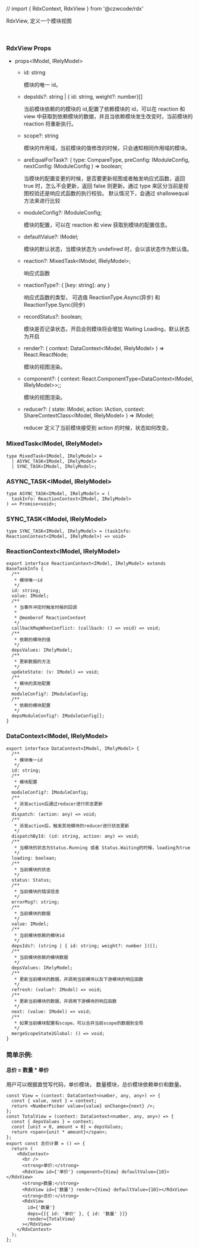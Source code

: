 // import { RdxContext, RdxView } from '@czwcode/rdx'

<Meta title='Api/RdxView' />

RdxView, 定义一个模块视图

<br />

### RdxView Props

- props<IModel, IRelyModel>

  - id: stirng

    模块的唯一 id。

  - depsIds?: string | { id: string, weight?: number}[]

    当前模块依赖的的模块的 id,配置了依赖模块的 id，可以在 reaction 和 view 中获取到依赖模块的数据，并且当依赖模块发生改变时，当前模块的 reaction 将重新执行。

  - scope?: string

    模块的作用域，当前模块的值修改的时候，只会通知相同作用域的模块。

  - areEqualForTask?: (
    type: CompareType,
    preConfig: IModuleConfig,
    nextConfig: IModuleConfig
    ) => boolean;

    当模块的配置变更的时候，是否要更新视图或者触发响应式函数，返回 true 时，怎么不会更新，返回 false 则更新。通过 type 来区分当前是视图校验还是响应式函数的执行校验。
    默认情况下，会通过 shallowequal 方法来进行比较

  - moduleConfig?: IModuleConfig;

    模块的配置，可以在 reaction 和 view 获取到模块的配置信息。

  - defaultValue?: IModel;

    模块的默认状态，当模块状态为 undefined 时，会以该状态作为默认值。

  - reaction?: MixedTask<IModel, IRelyModel>;

    响应式函数

  - reactionType?: { [key: string]: any }

    响应式函数的类型， 可选值 ReactionType.Async(异步) 和 ReactionType.Sync(同步)

  - recordStatus?: boolean;

    模块是否记录状态，开启会则模块将会增加 Waiting Loading，默认状态为开启

  - render?: (
    context: DataContext<IModel, IRelyModel>
    ) => React.ReactNode;

    模块的视图渲染。

  - component?: (
    context: React.ComponentType<DataContext<IModel, IRelyModel>>;;

    模块的视图渲染。

  - reducer?: (
    state: IModel,
    action: IAction,
    context: ShareContextClass<IModel, IRelyModel>
    ) => IModel;

    reducer 定义了当前模块接受到 action 的时候，状态如何改变。

### MixedTask<IModel, IRelyModel>

```tsx
type MixedTask<IModel, IRelyModel> =
  | ASYNC_TASK<IModel, IRelyModel>
  | SYNC_TASK<IModel, IRelyModel>;
```

### ASYNC_TASK<IModel, IRelyModel>

```tsx
type ASYNC_TASK<IModel, IRelyModel> = (
  taskInfo: ReactionContext<IModel, IRelyModel>
) => Promise<void>;
```

### SYNC_TASK<IModel, IRelyModel>

```tsx
type SYNC_TASK<IModel, IRelyModel> = (taskInfo: ReactionContext<IModel, IRelyModel>) => void>
```

### ReactionContext<IModel, IRelyModel>

```tsx
export interface ReactionContext<IModel, IRelyModel> extends BaseTaskInfo {
  /**
   * 模块唯一id
   */
  id: string;
  value: IModel;
  /**
   * 当事件冲突时触发时候的回调
   *
   * @memberof ReactionContext
   */
  callbackMapWhenConflict: (callback: () => void) => void;
  /**
   * 依赖的模块的值
   */
  depsValues: IRelyModel;
  /**
   * 更新数据的方法
   */
  updateState: (v: IModel) => void;
  /**
   * 模块的其他配置
   */
  moduleConfig?: IModuleConfig;
  /**
   * 依赖的模块配置
   */
  depsModuleConfig?: IModuleConfig[];
}
```

### DataContext<IModel, IRelyModel>

```tsx
export interface DataContext<IModel, IRelyModel> {
  /**
   * 模块唯一id
   */
  id: string;
  /**
   * 模块配置
   */
  moduleConfig?: IModuleConfig;
  /**
   * 派发action后通过reducer进行状态更新
   */
  dispatch: (action: any) => void;
  /**
   * 派发action后，触发其他模块的reducer进行状态更新
   */
  dispatchById: (id: string, action: any) => void;
  /**
   * 当模块的状态为Status.Running 或者 Status.Waiting的时候，loading为true
   */
  loading: boolean;
  /**
   * 当前模块的状态
   */
  status: Status;
  /**
   * 当前模块的错误信息
   */
  errorMsg?: string;
  /**
   * 当前模块的数据
   */
  value: IModel;
  /**
   * 当前模块依赖的模块id
   */
  depsIds?: (string | { id: string; weight?: number })[];
  /**
   * 当前模块依赖的模块数据
   */
  depsValues: IRelyModel;
  /**
   * 更新当前模块的数据，并调用当前模块以及下游模块的响应函数
   */
  refresh: (value?: IModel) => void;
  /**
   * 更新当前模块的数据，并调用下游模块的响应函数
   */
  next: (value: IModel) => void;
  /**
   * 如果当前模块配置有scope，可以合并当前scope的数据到全局
   */
  mergeScopeState2Global: () => void;
}
```

### 简单示例:

#### 总价 = 数量 \* 单价

用户可以根据直觉写代码，单价模块， 数量模块，总价模块依赖单价和数量。

<Story id='简单例子-简单用法--总价计算'></Story>

```tsx
const View = (context: DataContext<number, any, any>) => {
  const { value, next } = context;
  return <NumberPicker value={value} onChange={next} />;
};
const TotalView = (context: DataContext<number, any, any>) => {
  const { depsValues } = context;
  const [unit = 0, amount = 0] = depsValues;
  return <span>{unit * amount}</span>;
};
export const 总价计算 = () => {
  return (
    <RdxContext>
      <br />
      <strong>单价:</strong>
      <RdxView id={'单价'} component={View} defaultValue={10}></RdxView>
      <strong>数量:</strong>
      <RdxView id={'数量'} render={View} defaultValue={10}></RdxView>
      <strong>总价:</strong>
      <RdxView
        id={'数量'}
        deps={[{ id: '单价' }, { id: '数量' }]}
        render={TotalView}
      ></RdxView>
    </RdxContext>
  );
};
```
